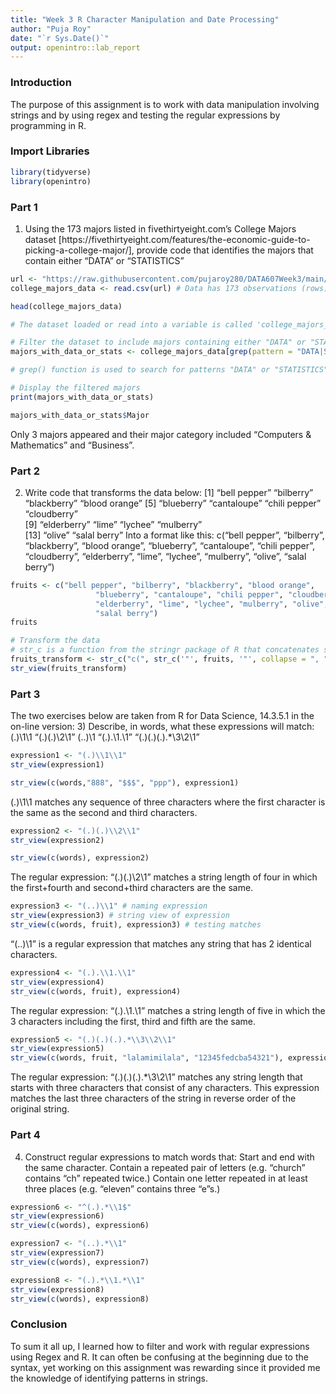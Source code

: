 ---
title: "Week 3 R Character Manipulation and Date Processing"
author: "Puja Roy"
date: "`r Sys.Date()`"
output: openintro::lab_report
---

### Introduction
The purpose of this assignment is to work with data manipulation involving strings and by using regex and testing the regular expressions by programming in R. 

### Import Libraries
```{r load-packages, message=FALSE}
library(tidyverse)
library(openintro)
```

### Part 1

1) Using the 173 majors listed in fivethirtyeight.com’s College Majors dataset [https://fivethirtyeight.com/features/the-economic-guide-to-picking-a-college-major/], provide code that identifies the majors that contain either "DATA" or "STATISTICS"

```{r}
url <- "https://raw.githubusercontent.com/pujaroy280/DATA607Week3/main/all-ages.csv"
college_majors_data <- read.csv(url) # Data has 173 observations (rows) of 11 variables (columns)
```

```{r}
head(college_majors_data)
```

```{r}
# The dataset loaded or read into a variable is called 'college_majors_data'

# Filter the dataset to include majors containing either "DATA" or "STATISTICS"
majors_with_data_or_stats <- college_majors_data[grep(pattern = "DATA|STATISTICS", college_majors_data$Major, ignore.case = TRUE), ]

# grep() function is used to search for patterns "DATA" or "STATISTICS" in the Major column of the college_majors dataset. The ignore.case = TRUE argument ensures that the search is case-insensitive.

# Display the filtered majors
print(majors_with_data_or_stats)

```
```{r}
majors_with_data_or_stats$Major
```
Only 3 majors appeared and their major category included "Computers & Mathematics" and "Business".

### Part 2
2) Write code that transforms the data below:
[1] "bell pepper"  "bilberry"     "blackberry"   "blood orange"
[5] "blueberry"    "cantaloupe"   "chili pepper" "cloudberry"  
[9] "elderberry"   "lime"         "lychee"       "mulberry"    
[13] "olive"        "salal berry"
Into a format like this:
c("bell pepper", "bilberry", "blackberry", "blood orange", "blueberry", "cantaloupe", "chili pepper", "cloudberry", "elderberry", "lime", "lychee", "mulberry", "olive", "salal berry")

```{r}
fruits <- c("bell pepper", "bilberry", "blackberry", "blood orange",
                   "blueberry", "cantaloupe", "chili pepper", "cloudberry",
                   "elderberry", "lime", "lychee", "mulberry", "olive",
                   "salal berry")
fruits
```
```{r}
# Transform the data
# str_c is a function from the stringr package of R that concatenates strings.
fruits_transform <- str_c("c(", str_c('"', fruits, '"', collapse = ", "), ")")
str_view(fruits_transform)
```

### Part 3
The two exercises below are taken from R for Data Science, 14.3.5.1 in the on-line version:
3) Describe, in words, what these expressions will match:
(.)\1\1
"(.)(.)\\2\\1"
(..)\1
"(.).\\1.\\1"
"(.)(.)(.).*\\3\\2\\1"
```{r}
expression1 <- "(.)\\1\\1"
str_view(expression1)

str_view(c(words,"888", "$$$", "ppp"), expression1)
```
(.)\1\1 matches any sequence of three characters where the first character is the same as the second and third characters.

```{r}
expression2 <- "(.)(.)\\2\\1"
str_view(expression2)

str_view(c(words), expression2)
```
The regular expression: "(.)(.)\\2\\1" matches a string length of four in which the first+fourth and second+third characters are the same. 
```{r}
expression3 <- "(..)\\1" # naming expression
str_view(expression3) # string view of expression
str_view(c(words, fruit), expression3) # testing matches
```
"(..)\1" is a regular expression that matches any string that has 2 identical characters.
```{r}
expression4 <- "(.).\\1.\\1"
str_view(expression4) 
str_view(c(words, fruit), expression4)
```
The regular expression: "(.).\\1.\\1" matches a string length of five in which the 3 characters including the first, third and fifth are the same. 
```{r}
expression5 <- "(.)(.)(.).*\\3\\2\\1"
str_view(expression5) 
str_view(c(words, fruit, "lalamimilala", "12345fedcba54321"), expression5)
```
The regular expression: "(.)(.)(.).*\\3\\2\\1" matches any string length that starts with three characters that consist of any characters. This expression matches the last three characters of the string in reverse order of the original string.

### Part 4
4) Construct regular expressions to match words that:
Start and end with the same character.
Contain a repeated pair of letters (e.g. "church" contains "ch" repeated twice.)
Contain one letter repeated in at least three places (e.g. "eleven" contains three "e"s.)
```{r}
expression6 <- "^(.).*\\1$" 
str_view(expression6)
str_view(c(words), expression6)
```

```{r}
expression7 <- "(..).*\\1"
str_view(expression7)
str_view(c(words), expression7) 
```

```{r}
expression8 <- "(.).*\\1.*\\1" 
str_view(expression8) 
str_view(c(words), expression8)
```

### Conclusion
To sum it all up, I learned how to filter and work with regular expressions using Regex and R. It can often be confusing at the beginning due to the syntax, yet working on this assignment was rewarding since it provided me the knowledge of identifying patterns in strings.